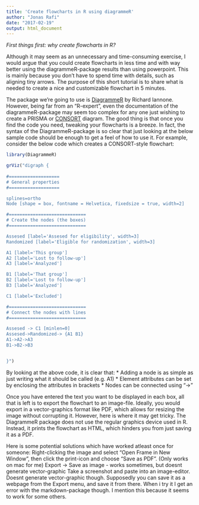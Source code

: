 ```yaml
---
title: 'Create flowcharts in R using diagrammeR'
author: "Jonas Rafi"
date: "2017-02-19"
output: html_document
---
```


*First things first: why create flowcharts in R?*

Although it may seem as an unnecessary and time-consuming exercise, I would argue that you could create
flowcharts in less time and with way better using the diagrammeR-package results than using powerpoint.
This is mainly because you don't have to spend time with details, such as aligning tiny arrows. The purpose of this short tutorial is to share what is needed to create a nice and customizable flowchart in 5 minutes.


The package we're going to use is [DiagrammeR](http://rich-iannone.github.io/DiagrammeR/) by Richard Iannone. However, being far from an "R-expert", even the documentation of the diagrammeR-package may seem too complex for any one just wishing to create a PRISMA or [CONSORT](http://www.consort-statement.org/consort-statement/flow-diagram) diagram. The good thing is that once you find the code you need, tweaking your flowcharts is a breeze. In fact, the syntax of the DiagrammeR-package is so clear that just looking at the below sample code should be enough to get a feel of how to use it. For example, consider the below code which creates a CONSORT-style flowchart:


```r
library(DiagrammeR)

grViz("digraph {
 
#===================     
# General properties
#===================

splines=ortho 
Node [shape = box, fontname = Helvetica, fixedsize = true, width=2]

#=============================
# Create the nodes (the boxes)
#=============================

Assesed [label='Assesed for eligibility', width=3]
Randomized [label='Eligible for randomization', width=3]

A1 [label='This group']
A2 [label='Lost to follow-up']
A3 [label='Analyzed']

B1 [label='That group']
B2 [label='Lost to follow-up']
B3 [label='Analyzed']

C1 [label='Excluded']

#=============================
# Connect the nodes with lines
#=============================

Assesed -> C1 [minlen=0]
Assesed->Randomized-> {A1 B1} 
A1->A2->A3
B1->B2->B3 


}")
```

By looking at the above code, it is clear that:
* Adding a node is as simple as just writing what it should be called (e.g. A1)
* Element attributes can be set by enclosing the attributes in brackets
* Nodes can be connected using "->"

Once you have entered the text you want to be displayed in each box, all that is left is to
export the flowchart to an image-file. Ideally, you would export in a vector-graphics format like PDF,
which allows for resizing the image without corrupting it. However, here is where it may get tricky.
The DiagrammeR package does not use the regular graphics device used in R. Instead, it prints the flowchart
as HTML, which hinders you from just saving it as a PDF.

Here is some potential solutions which have worked atleast once for someone:
Right-clicking the image and select "Open Frame in New Window", then click the print-icon and choose "Save as PDF". (Only works on mac for me)
Export -> Save as image - works sometimes, but doesnt generate vector-graphic
Take a screenshot and paste into an image-editor. Doesnt generate vector-graphic though.
Supposedly you can save it as a webpage from the Export menu, and save it from there. When i try it I get an error with the markdown-package though. I mention this because it seems to work for some others.




